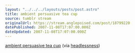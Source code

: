 ```yaml
---
layout: "../../../layouts/posts/post.astro"
title: ambient persuasive tea cup
source: tumblr stream
originalUrl: https://stream.anglepoised.com/post/18799220
datePublished: 2007-11-08T17:07:00.000Z
dateUpdated: 2007-11-08T17:07:00.000Z
---
```


[ambient persuasive tea cup](http://infosthetics.com/archives/2007/11/ambient_persuasion_eco_visualization_tea_cup.html)
(via [headlessness](http://headlessness.com/))
